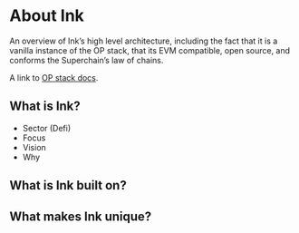 # About Ink

An overview of Ink’s high level architecture, including the fact that it is a vanilla instance of the OP stack, that its EVM compatible, open source, and conforms the Superchain’s law of chains.

A link to [OP stack docs](https://docs.optimism.io/stack/getting-started).

## What is Ink?

- Sector (Defi)
- Focus
- Vision
- Why

## What is Ink built on?

## What makes Ink unique?
